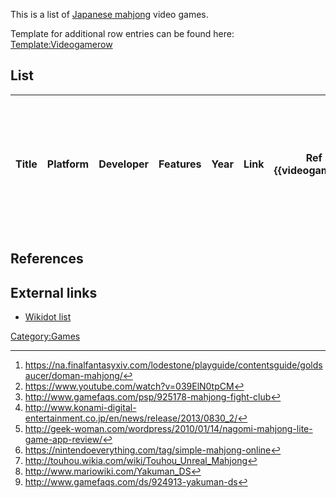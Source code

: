 This is a list of [[Japanese mahjong]] video games.

Template for additional row entries can be found here: [[Template:Videogamerow]]

==List==
{| class="wikitable sortable"
|-
! width=20%|Title
! width=10%|Platform
! width=15%|Developer
! width=40%|Features 
! width=5%|Year
! width=5%|Link
! width=5%|Ref
<!--end to the table header, new entries below this line-->
{{videogamerow
|title     = e-Mahjong
|platform  = PS4, PS4 Vita
|developer = Arc System Works
|year      = 2014
|features  = 
|url       = http://www.arcsystemworks.jp/e-mahjong/plus/
|reference = 
}}
{{videogamerow
|title     = Doman Mahjong
|platform  = PC
|developer = SquareEnix
|year      = 2019
|features  = Final Fantasy 14 minigame
|url       = https://www.finalfantasyxiv.com/
|reference = <ref>https://na.finalfantasyxiv.com/lodestone/playguide/contentsguide/goldsaucer/doman-mahjong/</ref>
}}
{{videogamerow
|title     = [[Janryumon]]
|platform  = Android, iPhone
|developer = NCSoft
|year      = 2007
|features  = 
|url       = http://www.ncsoft.jp/janryumon/
|reference = 
}}
{{videogamerow
|title     = Mahjong Dream Club
|platform  = PS3, XBox 360
|developer = D3Publisher
|year      = 2012
|features  =
|url       =
|reference = <ref>https://www.youtube.com/watch?v=039ElN0tpCM</ref>
}}
{{videogamerow
|title     = [[Mahjong Fight Club]]
|platform  = PS3, PSP, DS, Wii, arcade
|developer = Konami
|year      = 2002-2010
|features  = Emulated games against featured mahjong pros, particularly from [[JPML]]
|url       = http://www.konami.jp/products/mfc_vita/info.html
|reference = <ref>http://www.gamefaqs.com/psp/925178-mahjong-fight-club</ref><ref>http://www.konami-digital-entertainment.co.jp/en/news/release/2013/0830_2/</ref>
}}
{{videogamerow
|title     = [[Mahjong Fight Club|Mahjong Fight Club SP]]
|platform  = Android, iPhone
|developer = Konami
|year      = 
|features  = 
|url       = http://www.konami.jp/products/mfc_sp/
|reference = 
}}
{{videogamerow
|title     = [[Mahjong Pretty Girls Battle]]
|platform  = PC
|developer = Zoo Corporation
|year      = 2015
|features  = 
|url       = http://store.steampowered.com/app/338060/
|reference = 
}}
{{videogamerow
|title     = Maru-jan
|platform  = PC
|developer = SignalTalk
|year      = 2004
|features  = 
|url       = http://www.maru-jan.com/
|reference = 
}}
{{videogamerow
|title     = [[Majsoul]]
|platform  = PC, Android
|developer = 
|year      = 2018
|features  = 
|url       = http://www.majsoul.com/
|reference = 
}}
{{videogamerow
|title     = Maujong
|platform  = Android
|developer = Ishihata industry, inc.
|year      = 2014
|features  = 
|url       = https://play.google.com/store/apps/details?id=com.ishihata_tech.android.mj2
|reference = 
}}
{{videogamerow
|title     = Nagomi Mahjong
|platform  = Android, iPhone
|developer = Zoo Corporation
|year      = 2009
|features  = 
|url       = https://play.google.com/store/apps/details?id=jp.co.zoo.mahjong&hl=en
|reference = <ref>http://geek-woman.com/wordpress/2010/01/14/nagomi-mahjong-lite-game-app-review/</ref>
}}
{{videogamerow
|title     = Pairon
|platform  = PC
|developer = Extreme
|year      = 
|features  = 
|url       = http://www.pairon.jp/
|reference = 
}}
{{videogamerow
|title     = [[R Mahjong]]
|platform  = Android
|developer = ARTTECH GAMES
|year      = 2019
|features  = Possibility to play with any combination of people and bots (via WIFI)
|url       = https://play.google.com/store/apps/details?id=com.arttech.rmahjong
|reference = 
}}
{{videogamerow
|title     = [[Saikyo no Mahjong 3D]]
|platform  = PC
|developer = Unbalance
|features  =
|year      = 2007
|url       = http://www.unbalance.co.jp/honkaku/smahjong3d/
|reference = 
}}
{{videogamerow
|title     = [[Saki]]
|platform  = Android
|developer = Neko Onna Games
|year      = 2011
|features  = 
|url       = https://play.google.com/store/apps/details?id=mahjong.riichi&hl=en
|reference = 
}}
{{videogamerow
|title     = Simple Mahjong Online
|platform  = Switch
|developer = Arc System Works
|year      = 2017
|features  = 
|url       = https://www.arcsystemworks.jp/simple_mahjong_online/
|reference = <reF>https://nintendoeverything.com/tag/simple-mahjong-online</ref>
}}
{{videogamerow
|title     = [[Tanoshii Nihon Mahjong]]
|platform  = Android, iTunes
|developer = 
|year      = 2018
|features  = 
|url       = https://play.google.com/store/apps/details?id=com.xsyouxi.ribenmj
|reference = 
}}
{{videogamerow
|title     = [[Tengokuhai]]
|platform  = Android
|developer = Hangame
|year      = 
|features  = 
|url       = https://play.google.com/store/apps/details?id=jp.co.hangame.s_mahjong&hl=en
|reference = 
}}
{{videogamerow
|title     = [[Tenhou.net|Tenhou]]
|platform  = PC/Browser
|developer = C-EGG
|year      = 2006
|features  = Free play, [[Tenhou.net ranking|Ranking system]], [[Tenhou.net custom rooms|Custom rooms]], [[Tenhou.net client|Downloadable client]]
|url       = http://tenhou.net/
|reference = 
}}
{{videogamerow
|title     = [[Touhou Unreal Mahjong]]
|platform  = PC
|developer = D.N.A. Softwares
|year      = 2009
|features  = Character abilities, Hand reading quiz
|url       = http://www.dna-softwares.com/thmj/index.html
|reference = <ref>http://touhou.wikia.com/wiki/Touhou_Unreal_Mahjong</ref>
}}
{{videogamerow
|title     = [[Touhou Gensou Mahjong]]
|platform  = Switch
|developer = D.N.A. Softwares
|year      = 2019
|features  = 
|url       = https://thmj.dna-softwares.com/
|reference = 
}}

{{videogamerow
|title     = [[Yakuman DS]]
|platform  = DS
|developer = Intelligent Systems<br>Nintendo
|year      = 2005
|features  = Wi-Fi support (2006), Various game modes, Nintendo characters
|url       = http://www.nintendo.co.jp/ds/amjj/index.html
|reference = <ref>http://www.mariowiki.com/Yakuman_DS</ref><ref>http://www.gamefaqs.com/ds/924913-yakuman-ds</ref>
}}
|}

==References==
{{reflist}}

==External links==
[[Category:Games]]

{{jpwiki|麻雀ゲームソフト一覧}}
{{Youtube
| url         = https://www.youtube.com/watch?v=inMwG1xVZZ4
| linkname    = Mahjong Video Games-Part 1: Overview and Tutorial
| description = Overview at channel Game Escape
}}
* [http://mahjong.wikidot.com/video-games Wikidot list]